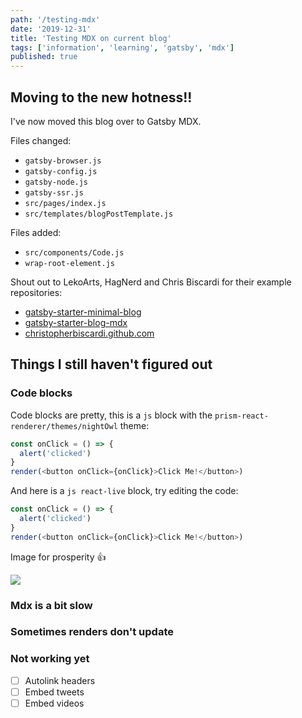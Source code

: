 ```yaml
---
path: '/testing-mdx'
date: '2019-12-31'
title: 'Testing MDX on current blog'
tags: ['information', 'learning', 'gatsby', 'mdx']
published: true
---
```


## Moving to the new hotness!!

I've now moved this blog over to Gatsby MDX.

Files changed:

- `gatsby-browser.js`
- `gatsby-config.js`
- `gatsby-node.js`
- `gatsby-ssr.js`
- `src/pages/index.js`
- `src/templates/blogPostTemplate.js`

Files added:

- `src/components/Code.js`
- `wrap-root-element.js`

Shout out to LekoArts, HagNerd and Chris Biscardi for their example
repositories:

- [gatsby-starter-minimal-blog](https://github.com/LekoArts/gatsby-starter-minimal-blog)
- [gatsby-starter-blog-mdx](https://github.com/hagnerd/gatsby-starter-blog-mdx)
- [christopherbiscardi.github.com](https://github.com/ChristopherBiscardi/christopherbiscardi.github.com)

## Things I still haven't figured out

### Code blocks

Code blocks are pretty, this is a `js` block with the
`prism-react-renderer/themes/nightOwl` theme:

```js
const onClick = () => {
  alert('clicked')
}
render(<button onClick={onClick}>Click Me!</button>)
```

And here is a `js react-live` block, try editing the code:

```js react-live
const onClick = () => {
  alert('clicked')
}
render(<button onClick={onClick}>Click Me!</button>)
```

Image for prosperity 👍

![](./highlightVLive.png)

### Mdx is a bit slow

### Sometimes renders don't update

### Not working yet

- [ ] Autolink headers
- [ ] Embed tweets
- [ ] Embed videos
